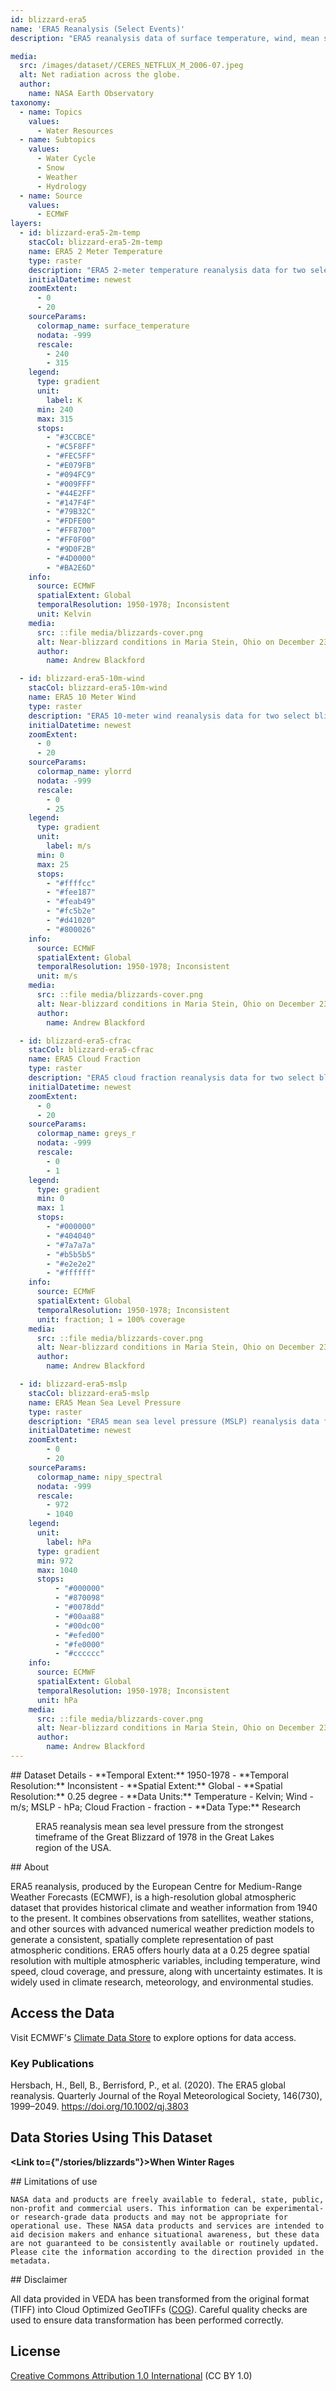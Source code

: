 ```yaml
---
id: blizzard-era5
name: 'ERA5 Reanalysis (Select Events)'
description: "ERA5 reanalysis data of surface temperature, wind, mean sea level pressure, and cloud fraction for two select blizzard events."

media:
  src: /images/dataset//CERES_NETFLUX_M_2006-07.jpeg
  alt: Net radiation across the globe.
  author: 
    name: NASA Earth Observatory
taxonomy:
  - name: Topics
    values:
      - Water Resources
  - name: Subtopics
    values:
      - Water Cycle
      - Snow
      - Weather
      - Hydrology
  - name: Source
    values:
      - ECMWF
layers:
  - id: blizzard-era5-2m-temp
    stacCol: blizzard-era5-2m-temp
    name: ERA5 2 Meter Temperature
    type: raster
    description: "ERA5 2-meter temperature reanalysis data for two select blizzards."
    initialDatetime: newest
    zoomExtent:
      - 0
      - 20
    sourceParams:
      colormap_name: surface_temperature    
      nodata: -999
      rescale:
        - 240
        - 315
    legend:
      type: gradient
      unit:
        label: K
      min: 240
      max: 315
      stops: 
        - "#3CCBCE"
        - "#C5F8FF"   
        - "#FEC5FF"   
        - "#E079FB"   
        - "#094FC9"   
        - "#009FFF"   
        - "#44E2FF"  
        - "#147F4F"   
        - "#79B32C"   
        - "#FDFE00"   
        - "#FF8700"   
        - "#FF0F00"   
        - "#9D0F2B"   
        - "#4D0000"   
        - "#BA2E6D"  
    info:
      source: ECMWF
      spatialExtent: Global
      temporalResolution: 1950-1978; Inconsistent
      unit: Kelvin
    media:
      src: ::file media/blizzards-cover.png
      alt: Near-blizzard conditions in Maria Stein, Ohio on December 23, 2022.
      author: 
        name: Andrew Blackford

  - id: blizzard-era5-10m-wind
    stacCol: blizzard-era5-10m-wind
    name: ERA5 10 Meter Wind
    type: raster
    description: "ERA5 10-meter wind reanalysis data for two select blizzards."
    initialDatetime: newest
    zoomExtent:
      - 0
      - 20
    sourceParams:
      colormap_name: ylorrd    
      nodata: -999
      rescale:
        - 0
        - 25
    legend:
      type: gradient
      unit:
        label: m/s
      min: 0
      max: 25
      stops:
        - "#ffffcc"
        - "#fee187"
        - "#feab49"
        - "#fc5b2e"
        - "#d41020"
        - "#800026"
    info:
      source: ECMWF
      spatialExtent: Global
      temporalResolution: 1950-1978; Inconsistent
      unit: m/s
    media:
      src: ::file media/blizzards-cover.png
      alt: Near-blizzard conditions in Maria Stein, Ohio on December 23, 2022.
      author: 
        name: Andrew Blackford

  - id: blizzard-era5-cfrac
    stacCol: blizzard-era5-cfrac
    name: ERA5 Cloud Fraction
    type: raster
    description: "ERA5 cloud fraction reanalysis data for two select blizzards."
    initialDatetime: newest
    zoomExtent:
      - 0
      - 20
    sourceParams:
      colormap_name: greys_r    
      nodata: -999
      rescale:
        - 0
        - 1
    legend:
      type: gradient
      min: 0
      max: 1
      stops:
        - "#000000"
        - "#404040"
        - "#7a7a7a"
        - "#b5b5b5"
        - "#e2e2e2"
        - "#ffffff"
    info:
      source: ECMWF
      spatialExtent: Global
      temporalResolution: 1950-1978; Inconsistent
      unit: fraction; 1 = 100% coverage
    media:
      src: ::file media/blizzards-cover.png
      alt: Near-blizzard conditions in Maria Stein, Ohio on December 23, 2022.
      author: 
        name: Andrew Blackford

  - id: blizzard-era5-mslp
    stacCol: blizzard-era5-mslp
    name: ERA5 Mean Sea Level Pressure
    type: raster
    description: "ERA5 mean sea level pressure (MSLP) reanalysis data for two select blizzards."
    initialDatetime: newest
    zoomExtent:
        - 0
        - 20
    sourceParams:
      colormap_name: nipy_spectral    
      nodata: -999
      rescale:
        - 972
        - 1040
    legend:
      unit:
        label: hPa
      type: gradient
      min: 972
      max: 1040
      stops:
          - "#000000"
          - "#870098"
          - "#0078dd"
          - "#00aa88"
          - "#00dc00"
          - "#efed00"
          - "#fe0000"
          - "#cccccc"
    info:
      source: ECMWF
      spatialExtent: Global
      temporalResolution: 1950-1978; Inconsistent
      unit: hPa
    media:
      src: ::file media/blizzards-cover.png
      alt: Near-blizzard conditions in Maria Stein, Ohio on December 23, 2022.
      author: 
        name: Andrew Blackford
---
```

<Block>
  <Prose>
  ## Dataset Details
  - **Temporal Extent:** 1950-1978
  - **Temporal Resolution:** Inconsistent
  - **Spatial Extent:** Global
  - **Spatial Resolution:** 0.25 degree
  - **Data Units:** Temperature - Kelvin; Wind - m/s; MSLP - hPa; Cloud Fraction - fraction 
  - **Data Type:** Research
  </Prose>
<Figure>
  <Map
    center={[-84, 43]}
    zoom={3.5}
    datasetId='blizzard-era5-mslp'
    layerId='blizzard-era5-mslp'
    dateTime='1978-01-26'
  />
  <Caption
    attrAuthor='NASA'
    attrUrl='https://nasa.gov/'
  >
  ERA5 reanalysis mean sea level pressure from the strongest timeframe of the Great Blizzard of 1978 in the Great Lakes region of the USA.
  </Caption>
</Figure>
</Block>

<Block>
  <Prose>
  ## About

  ERA5 reanalysis, produced by the European Centre for Medium-Range Weather Forecasts (ECMWF), is a high-resolution global atmospheric dataset that provides historical climate and weather information from 1940 to the present. It combines observations from satellites, weather stations, and other sources with advanced numerical weather prediction models to generate a consistent, spatially complete representation of past atmospheric conditions. ERA5 offers hourly data at a 0.25 degree spatial resolution with multiple atmospheric variables, including temperature, wind speed, cloud coverage, and pressure, along with uncertainty estimates. It is widely used in climate research, meteorology, and environmental studies. 
  </Prose>
</Block>


<Block>
  <Prose>
  
  ## Access the Data

  Visit ECMWF's [Climate Data Store](https://cds.climate.copernicus.eu/datasets?q=era5&kw=Variable+domain%3A+Atmosphere+%28surface%29&kw=Variable+domain%3A+Atmosphere+%28upper+air%29&kw=Variable+domain%3A+Atmosphere+%28upper+level%29&kw=Variable+domain%3A+Ocean+%28physics%29) to explore options for data access.
  </Prose>
</Block>

<Block>
  <Prose>

  ### Key Publications
  
  Hersbach, H., Bell, B., Berrisford, P., et al. (2020). The ERA5 global reanalysis. Quarterly Journal of the Royal Meteorological Society, 146(730), 1999–2049. https://doi.org/10.1002/qj.3803
  </Prose>
</Block>


<Block>
  <Prose>
  
  ## Data Stories Using This Dataset
  
  **<Link to={"/stories/blizzards"}>When Winter Rages</Link>**
  </Prose>
</Block>


<Block>
  <Prose>
    ## Limitations of use

    NASA data and products are freely available to federal, state, public, non-profit and commercial users. This information can be experimental- or research-grade data products and may not be appropriate for operational use. These NASA data products and services are intended to aid decision makers and enhance situational awareness, but these data are not guaranteed to be consistently available or routinely updated. Please cite the information according to the direction provided in the metadata.
  </Prose>
</Block>


<Block>
  <Prose>
  ## Disclaimer

  All data provided in VEDA has been transformed from the original format (TIFF) into Cloud Optimized GeoTIFFs ([COG](https://www.cogeo.org)). Careful quality checks are used to ensure data transformation has been performed correctly.  
  </Prose>
</Block>


<Block>
  <Prose>
  
  ## License
  
  [Creative Commons Attribution 1.0 International](https://creativecommons.org/publicdomain/zero/1.0/legalcode) (CC BY 1.0)
  </Prose>
</Block>